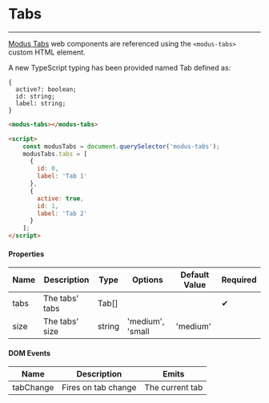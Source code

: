 
# Tabs
---

[Modus Tabs](https://modus.trimble.com/components/tabs/) web components are referenced using the `<modus-tabs>` custom HTML element.

A new TypeScript typing has been provided named Tab defined as:

    {
      active?: boolean;
      id: string;
      label: string;
    }

<Story id="components-tabs--default" />

```html
<modus-tabs></modus-tabs>

<script>
    const modusTabs = document.querySelector('modus-tabs');
    modusTabs.tabs = [
      {
        id: 0,
        label: 'Tab 1'
      },
      {
        active: true,
        id: 1,
        label: 'Tab 2'
      }
    ];
</script>
```

<section class="properties">
  <h4>Properties</h4>
  <table>
    <thead>
    <tr>
      <th>Name</th>
      <th>Description</th>
      <th>Type</th>
      <th>Options</th>
      <th>Default Value</th>
      <th>Required</th>
    </tr>
    </thead>
    <tbody>
    <tr>
      <td>tabs</td>
      <td>The tabs' tabs</td>
      <td>Tab[]</td>
      <td></td>
      <td></td>
      <td><span class="material-icons">&#10004;</span></td>
    </tr>
    <tr>
      <td>size</td>
      <td>The tabs' size</td>
      <td>string</td>
      <td>'medium', 'small</td>
      <td>'medium'</td>
      <td></td>
    </tr>
    </tbody>
  </table>
</section>

<section>
  <h4>DOM Events</h4>
  <table>
    <thead>
    <tr>
      <th>Name</th>
      <th>Description</th>
      <th>Emits</th>
    </tr>
    </thead>
    <tbody>
    <tr>
      <td>tabChange</td>
      <td>Fires on tab change</td>
      <td>The current tab</td>
    </tr>
    </tbody>
  </table>
</section>
